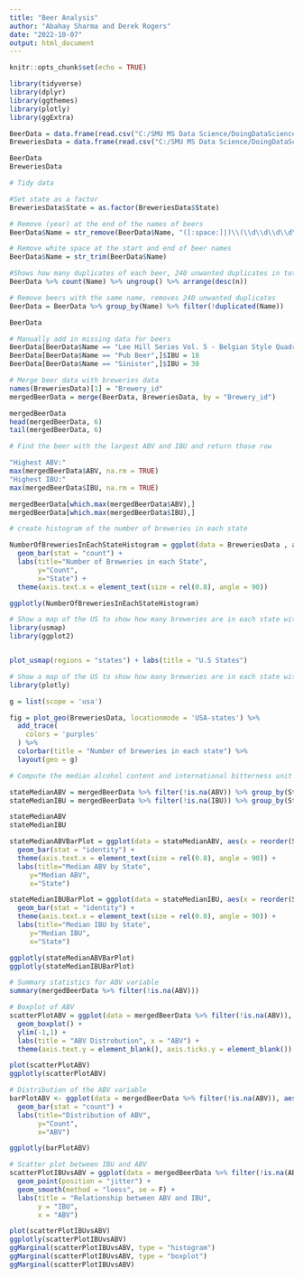 ```yaml
---
title: "Beer Analysis"
author: "Abahay Sharma and Derek Rogers"
date: "2022-10-07"
output: html_document
---
```


```r
knitr::opts_chunk$set(echo = TRUE)
```

```r
library(tidyverse)
library(dplyr)
library(ggthemes)
library(plotly)
library(ggExtra)
```

```r
BeerData = data.frame(read.csv("C:/SMU MS Data Science/DoingDataScience6306/MSDS_6306_Doing-Data-Science/Unit 8 and 9 Case Study 1/Beers.csv"))
BreweriesData = data.frame(read.csv("C:/SMU MS Data Science/DoingDataScience6306/MSDS_6306_Doing-Data-Science/Unit 8 and 9 Case Study 1/Breweries.csv"))

BeerData
BreweriesData
```

```r
# Tidy data

#Set state as a factor
BreweriesData$State = as.factor(BreweriesData$State)

# Remove (year) at the end of the names of beers
BeerData$Name = str_remove(BeerData$Name, "([:space:]|)\\(\\d\\d\\d\\d\\)")

# Remove white space at the start and end of beer names
BeerData$Name = str_trim(BeerData$Name)

#Shows how many duplicates of each beer, 240 unwanted duplicates in total
BeerData %>% count(Name) %>% ungroup() %>% arrange(desc(n))

# Remove beers with the same name, removes 240 unwanted duplicates
BeerData = BeerData %>% group_by(Name) %>% filter(!duplicated(Name))

BeerData
```
```r
# Manually add in missing data for beers
BeerData[BeerData$Name == "Lee Hill Series Vol. 5 - Belgian Style Quadrupel Ale",]$IBU = 35
BeerData[BeerData$Name == "Pub Beer",]$IBU = 18
BeerData[BeerData$Name == "Sinister",]$IBU = 30
```

```r
# Merge beer data with breweries data
names(BreweriesData)[1] = "Brewery_id"
mergedBeerData = merge(BeerData, BreweriesData, by = "Brewery_id")

mergedBeerData
head(mergedBeerData, 6)
tail(mergedBeerData, 6)
```

```r
# Find the beer with the largest ABV and IBU and return those row

"Highest ABV:"
max(mergedBeerData$ABV, na.rm = TRUE)
"Highest IBU:"
max(mergedBeerData$IBU, na.rm = TRUE)

mergedBeerData[which.max(mergedBeerData$ABV),]
mergedBeerData[which.max(mergedBeerData$IBU),]
```

```r
# create histogram of the number of breweries in each state

NumberOfBreweriesInEachStateHistogram = ggplot(data = BreweriesData , aes(x=fct_infreq(State))) + 
  geom_bar(stat = "count") + 
  labs(title="Number of Breweries in each State", 
       y="Count", 
       x="State") +
  theme(axis.text.x = element_text(size = rel(0.8), angle = 90))

ggplotly(NumberOfBreweriesInEachStateHistogram)
```

```r
# Show a map of the US to show how many breweries are in each state with usmap and ggplot2
library(usmap)
library(ggplot2)


plot_usmap(regions = "states") + labs(title = "U.S States")
```

```r
# Show a map of the US to show how many breweries are in each state with plotly
library(plotly)

g = list(scope = 'usa')

fig = plot_geo(BreweriesData, locationmode = 'USA-states') %>%
  add_trace(
    colors = 'purples'
  ) %>%
  colorbar(title = "Number of breweries in each state") %>%
  layout(geo = g)
```

```r
# Compute the median alcohol content and international bitterness unit for each state then plot with a bar chart

stateMedianABV = mergedBeerData %>% filter(!is.na(ABV)) %>% group_by(State) %>% summarise(Median = median(ABV)) %>% arrange(desc(Median))
stateMedianIBU = mergedBeerData %>% filter(!is.na(IBU)) %>% group_by(State) %>% summarise(Median = median(IBU)) %>% arrange(desc(Median))

stateMedianABV
stateMedianIBU

stateMedianABVBarPlot = ggplot(data = stateMedianABV, aes(x = reorder(State, -Median), y = Median)) +
  geom_bar(stat = "identity") +
  theme(axis.text.x = element_text(size = rel(0.8), angle = 90)) +
  labs(title="Median ABV by State", 
     y="Median ABV", 
     x="State")

stateMedianIBUBarPlot = ggplot(data = stateMedianIBU, aes(x = reorder(State, -Median), y = Median)) +
  geom_bar(stat = "identity") +
  theme(axis.text.x = element_text(size = rel(0.8), angle = 90)) +
  labs(title="Median IBU by State", 
     y="Median IBU", 
     x="State")

ggplotly(stateMedianABVBarPlot)
ggplotly(stateMedianIBUBarPlot)
```

```r
# Summary statistics for ABV variable
summary(mergedBeerData %>% filter(!is.na(ABV)))
```

```r
# Boxplot of ABV
scatterPlotABV = ggplot(data = mergedBeerData %>% filter(!is.na(ABV)), aes(x=ABV)) + 
  geom_boxplot() +
  ylim(-1,1) +
  labs(title = "ABV Distrobution", x = "ABV") +
  theme(axis.text.y = element_blank(), axis.ticks.y = element_blank())

plot(scatterPlotABV)
ggplotly(scatterPlotABV)
```

```r
# Distribution of the ABV variable
barPlotABV <- ggplot(data = mergedBeerData %>% filter(!is.na(ABV)), aes(x=ABV)) +
  geom_bar(stat = "count") + 
  labs(title="Distribution of ABV", 
       y="Count", 
       x="ABV")

ggplotly(barPlotABV)
```


```r
# Scatter plot between IBU and ABV
scatterPlotIBUvsABV = ggplot(data = mergedBeerData %>% filter(!is.na(ABV) & !is.na(IBU)), aes(x=ABV, y=IBU)) + 
  geom_point(position = "jitter") + 
  geom_smooth(method = "loess", se = F) + 
  labs(title = "Relationship between ABV and IBU", 
       y = "IBU", 
       x = "ABV")

plot(scatterPlotIBUvsABV)
ggplotly(scatterPlotIBUvsABV)
ggMarginal(scatterPlotIBUvsABV, type = "histogram")
ggMarginal(scatterPlotIBUvsABV, type = "boxplot")
ggMarginal(scatterPlotIBUvsABV)
```